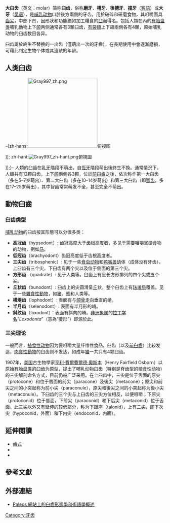 {{Refimprove|time=2021-09-23}}
{{Infobox anatomy
| Name        = 大臼齒
| Latin       = dentes molaers
| Image       = 3D Medical Animation Still Showing Types of Teeth.jpg
| Caption     = 人類的下[[牙弓|牙弓]]，綠色部分為大臼齒
| Width       = 
| Precursor   = 
| System      = 
| Artery      = [[上牙槽后动脉|上牙槽后动脉]]
| Vein        = 
| Nerve       = 
| Lymph       = 
}}

'''大臼齿'''（英文：molar）简称'''臼齿'''，俗称'''磨牙'''、'''槽牙'''、'''後槽牙'''、'''撞牙'''（[[客語|客語]]）或'''大牙'''（[[吴语|吴语]]），是[[哺乳动物|哺乳动物]]口腔後方兩側的牙齿，用於破碎和研磨食物，其咀嚼面具[[齒尖|齒尖]]，中部下凹，因形狀和功能猶如加工糧食的[[臼|臼]]而得名。包括人類在內的[[有胎盘类|有胎盘类]]哺乳動物上下[[颌|颌]]两侧通常各有3顆臼齿，[[有袋類|有袋類]]上下頜兩側各有4顆，原始哺乳动物的臼齿数目各异{{r|古生物学名词}}。

臼齿屬於終生不替换的一出齿（僅萌出一次的牙齒），在長期使用中會逐漸磨損，可藉此判定生物个体或其遗骸的年龄。

==人类臼齿==
-{zh-hans:[[File:Gray997_zh.png|220px]]俯视图</center>]]; zh-hant:[[File:Gray997_zh-hant.png|thumb]]俯視圖</center>]];}-
人類的臼齒在[[乳牙|乳牙]]階段不萌出，自[[恆牙|恆牙]]階段萌出後終生不換。通常情況下，人類共有12颗臼齿，上下[[颌|颌]]兩側各3颗，位於[[前臼齒|前臼齒]]之後，依次称作第一大臼齿（多在5–7岁萌出）、第二大臼齿（多在10–14岁萌出）和第三大臼齿（即[[智齿|智齿]]，多在17–25岁萌出），其中智齒常常萌发不全，甚至完全不萌出。

==動物臼齒==
===臼齿类型===
[[哺乳动物|哺乳动物]]的臼齿按其形態可以分很多类：

* '''高冠齿'''（hypsodont）: [[齿冠|齿冠]]高度大于[[齿根|齿根]]高度者，多见于需要咀嚼坚硬食物的动物，例如[[马|马]]。
* '''低冠齿'''（brachyodont）齿冠高度低于齿根高度者。
* '''三尖齿'''（tribosphenic）: 见于一些[[食虫目|食虫动物]]和[[鸭嘴兽|鸭嘴兽]]幼体（成体没有牙齿）。上臼齿有三个尖，下臼齿有两个尖以及位于侧面的第三个尖。
* '''方形齿''' （quadrate）: 见于人类等。臼齿上有呈长方形排列的四个尖或五个尖。
* '''丘状齿'''（bunodont）: 臼齿上的尖圆滑呈[[丘|丘]]状，整个臼齿上有[[珐琅质|珐琅质]]覆盖。见于一些[[雜食性動物|雜食性動物]]，如[[猪|猪]]、[[熊|熊]]和人类等。
* '''横堤齿'''（lophodont）: 表面有与[[顎|颌骨]]走向垂直的嵴。
* '''半月齿'''（selenodont）: 表面有半月形的嵴。
* '''斜纹齿'''（loxodont）：表面有斜向的嵴。[[非洲象属|非洲象属]]的[[拉丁学名|拉丁学名]]“''Loxodonta''”（意為“菱形”）即源於此。

===三尖理论===
一般而言，[[植食性动物|植食性动物]]因为要咀嚼大量纤维性食品，臼齿（以及[[前臼齒|前臼齒]]）比较发达，[[肉食性動物|肉食性動物]]的臼齿则不发达，如成年[[猫|猫]]一共只有4颗臼齿。

1907年，[[美国|美国]]古生物學家[[亨利·費爾費爾德·奧斯本|亨利·費爾費爾德·奧斯本]]（Henry Fairfield Osborn）以原始[[有胎盘类|有胎盘类]]的臼齿为原型，提出了哺乳动物臼齿（特别是脊齿型的植食性动物）的三尖解剖命名方式，目前仍被广泛采用。在上臼齿中，三尖是位于舌面的原尖（protocone）和位于唇面的前尖（paracone）及後尖（metacone）；原尖和前尖之间的小突起称为前小尖（paraconule），原尖和後尖之间的小突起称为後小尖（metaconule）。下臼齿的三个尖与上臼齿的三尖方位相反，以便咀嚼；下原尖（protoconid）位于唇面，下前尖（paraconid）和下后尖（metaconid）位于舌面。此三尖以外又有延伸的较低部分，称为下跟座（talonid），上有二尖，即下次尖（hypoconid，外面）和下内尖（endoconid，内面）。

==延伸閱讀==
{{Portal|醫學}}
* [[齒式|齒式]]
* {{le|頰齒|Cheek teeth}}
* {{le|多出齒|Polyphyodont}}

==參考文獻==
{{Reflist|refs=
<ref name="古生物学名词">{{cite book |editor=古生物学名词审定委员会 |title=古生物学名词 |edition=(2版) |location=[[北京|北京]] |publisher=[[科学出版社|科学出版社]] |year=2009 |isbn=978-7-03-025433-7 |url=https://www.termonline.cn/word/149884/1 |access-date=2021-09-23}}{{zh-cn}}</ref>
}}

==外部連結==
* [http://palaeos.com/vertebrates/bones/teeth/molars.html Paleos 網站上的臼齒形態學和術語學概述] {{Wayback|url=http://palaeos.com/vertebrates/bones/teeth/molars.html |date=20220405090017 }}{{en}}

{{牙體解剖學}}
{{Authority control}}

[[Category:牙齿|Category:牙齿]]